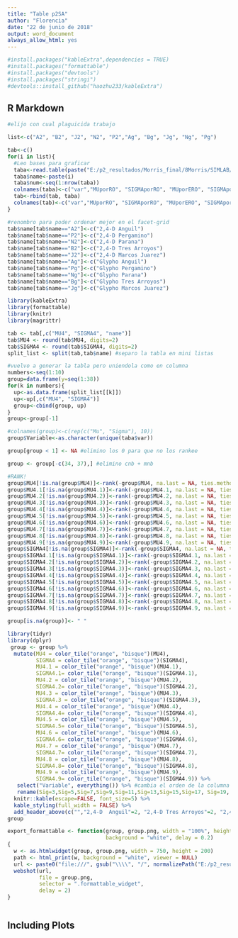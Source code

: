 ---
title: "Table p2SA"
author: "Florencia"
date: "22 de junio de 2018"
output: word_document
always_allow_html: yes
---

```{r setup, include=FALSE}
#install.packages("kableExtra",dependencies = TRUE)
#install.packages("formattable")
#install.packages("devtools")
#install.packages("stringi")
#devtools::install_github("haozhu233/kableExtra")
```

## R Markdown




```{r cars}

#elijo con cual plaguicida trabajo

list<-c("A2", "B2", "J2", "N2", "P2","Ag", "Bg", "Jg", "Ng", "Pg")

tab<-c()
for(i in list){ 
  #Leo bases para graficar
  taba<-read.table(paste("E:/p2_resultados/Morris_final/8Morris/SIMLAB/SIMLABfinales/morris_", i,"", sep=""), skip = 3, fill=TRUE)
  taba$name<-paste(i)
  taba$num<-seq(1:nrow(taba))
  colnames(taba)<-c("var","MUporRO", "SIGMAporRO", "MUporERO", "SIGMAporERO","MUppbRO", "SIGMAppbRO","MUppbERO","SIGMAppbERO","MUave", "SIGMAave","MUpeak", "SIGMApeak","MU4", "SIGMA4","MU60", "SIGMA60", "name", "num")
  tab<-rbind(tab, taba)
  colnames(tab)<-c("var","MUporRO", "SIGMAporRO", "MUporERO", "SIGMAporERO","MUppbRO", "SIGMAppbRO","MUppbERO","SIGMAppbERO","MUave", "SIGMAave","MUpeak", "SIGMApeak","MU4", "SIGMA4","MU60", "SIGMA60", "name", "num")
}

#renombro para poder ordenar mejor en el facet-grid
tab$name[tab$name=="A2"]<-c("2,4-D Anguil")
tab$name[tab$name=="P2"]<-c("2,4-D Pergamino")
tab$name[tab$name=="N2"]<-c("2,4-D Parana")
tab$name[tab$name=="B2"]<-c("2,4-D Tres Arroyos")
tab$name[tab$name=="J2"]<-c("2,4-D Marcos Juarez")
tab$name[tab$name=="Ag"]<-c("Glypho Anguil")
tab$name[tab$name=="Pg"]<-c("Glypho Pergamino")
tab$name[tab$name=="Ng"]<-c("Glypho Parana")
tab$name[tab$name=="Bg"]<-c("Glypho Tres Arroyos")
tab$name[tab$name=="Jg"]<-c("Glypho Marcos Juarez")

library(kableExtra)
library(formattable)
library(knitr)
library(magrittr)

tab <- tab[,c("MU4", "SIGMA4", "name")]
tab$MU4 <- round(tab$MU4, digits=2)
tab$SIGMA4 <- round(tab$SIGMA4, digits=2)
split_list <- split(tab,tab$name) #separo la tabla en mini listas

#vuelvo a generar la tabla pero uniendola como en columna
numbers<-seq(1:10)
group=data.frame(y=seq(1:38))
for(k in numbers){
  up<-as.data.frame(split_list[[k]])
  up<-up[,c("MU4", "SIGMA4")]
  group<-cbind(group, up)
}
group<-group[-1]

#colnames(group)<-c(rep(c("Mu", "Sigma"), 10))
group$Variable<-as.character(unique(taba$var))

group[group < 1] <- NA #elimino los 0 para que no los rankee

group <- group[-c(34, 37),] #elimino cnb + mnb

#RANK!
group$MU4[!is.na(group$MU4)]<-rank(-group$MU4, na.last = NA, ties.method = "max")
group$MU4.1[!is.na(group$MU4.1)]<-rank(-group$MU4.1, na.last = NA, ties.method = "max")
group$MU4.2[!is.na(group$MU4.2)]<-rank(-group$MU4.2, na.last = NA, ties.method = "max")
group$MU4.3[!is.na(group$MU4.3)]<-rank(-group$MU4.3, na.last = NA, ties.method = "max")
group$MU4.4[!is.na(group$MU4.4)]<-rank(-group$MU4.4, na.last = NA, ties.method = "max")
group$MU4.5[!is.na(group$MU4.5)]<-rank(-group$MU4.5, na.last = NA, ties.method = "max")
group$MU4.6[!is.na(group$MU4.6)]<-rank(-group$MU4.6, na.last = NA, ties.method = "max")
group$MU4.7[!is.na(group$MU4.7)]<-rank(-group$MU4.7, na.last = NA, ties.method = "max")
group$MU4.8[!is.na(group$MU4.8)]<-rank(-group$MU4.8, na.last = NA, ties.method = "max")
group$MU4.9[!is.na(group$MU4.9)]<-rank(-group$MU4.9, na.last = NA, ties.method = "max")
group$SIGMA4[!is.na(group$SIGMA4)]<-rank(-group$SIGMA4, na.last = NA, ties.method = "max")
group$SIGMA4.1[!is.na(group$SIGMA4.1)]<-rank(-group$SIGMA4.1, na.last = NA, ties.method = "max")
group$SIGMA4.2[!is.na(group$SIGMA4.2)]<-rank(-group$SIGMA4.2, na.last = NA, ties.method = "max")
group$SIGMA4.3[!is.na(group$SIGMA4.3)]<-rank(-group$SIGMA4.3, na.last = NA, ties.method = "max")
group$SIGMA4.4[!is.na(group$SIGMA4.4)]<-rank(-group$SIGMA4.4, na.last = NA, ties.method = "max")
group$SIGMA4.5[!is.na(group$SIGMA4.5)]<-rank(-group$SIGMA4.5, na.last = NA, ties.method = "max")
group$SIGMA4.6[!is.na(group$SIGMA4.6)]<-rank(-group$SIGMA4.6, na.last = NA, ties.method = "max")
group$SIGMA4.7[!is.na(group$SIGMA4.7)]<-rank(-group$SIGMA4.7, na.last = NA, ties.method = "max")
group$SIGMA4.8[!is.na(group$SIGMA4.8)]<-rank(-group$SIGMA4.8, na.last = NA, ties.method = "max")
group$SIGMA4.9[!is.na(group$SIGMA4.9)]<-rank(-group$SIGMA4.9, na.last = NA, ties.method = "max")

group[is.na(group)]<- " "

library(tidyr)
library(dplyr)
 group <- group %>%
  mutate(MU4 = color_tile("orange", "bisque")(MU4),
         SIGMA4 = color_tile("orange", "bisque")(SIGMA4),
         MU4.1 = color_tile("orange", "bisque")(MU4.1),
         SIGMA4.1= color_tile("orange", "bisque")(SIGMA4.1),
         MU4.2 = color_tile("orange", "bisque")(MU4.2),
         SIGMA4.2= color_tile("orange", "bisque")(SIGMA4.2),
         MU4.3 = color_tile("orange", "bisque")(MU4.3),
         SIGMA4.3 = color_tile("orange", "bisque")(SIGMA4.3),
         MU4.4 = color_tile("orange", "bisque")(MU4.4),
         SIGMA4.4= color_tile("orange", "bisque")(SIGMA4.4),
         MU4.5 = color_tile("orange", "bisque")(MU4.5),
         SIGMA4.5= color_tile("orange", "bisque")(SIGMA4.5),
         MU4.6 = color_tile("orange", "bisque")(MU4.6),
         SIGMA4.6= color_tile("orange", "bisque")(SIGMA4.6),
         MU4.7 = color_tile("orange", "bisque")(MU4.7),
         SIGMA4.7= color_tile("orange", "bisque")(SIGMA4.7),
         MU4.8 = color_tile("orange", "bisque")(MU4.8),
         SIGMA4.8= color_tile("orange", "bisque")(SIGMA4.8),
         MU4.9 = color_tile("orange", "bisque")(MU4.9),
         SIGMA4.9= color_tile("orange", "bisque")(SIGMA4.9)) %>% 
   select("Variable", everything()) %>% #cambia el orden de la columna variable
   rename(Sig=3,Sig=5,Sig=7,Sig=9,Sig=11,Sig=13,Sig=15,Sig=17, Sig=19, Sig=21, Mu =19, Mu = 2, Mu = 4, Mu = 6, Mu = 8, Mu = 10, Mu = 12, Mu = 14, Mu = 16, Mu = 18, Mu = 20 )%>%
  knitr::kable(escape=FALSE, font_size=5) %>%
  kable_styling(full_width = FALSE) %>%
  add_header_above(c("","2,4-D  Anguil"=2, "2,4-D Tres Arroyos"=2, "2,4-D Marcos Juarez"=2,"2,4-D Parana"=2, "2,4-D Pergamino"=2, "Glypho Anguil"=2, "Gly Tres Arroyos"=2, "Gly Marcos Juarez"=2, "Gly Parana"=2, "Gly Pergamino"=2))
group

export_formattable <- function(group, group.png, width = "100%", height = NULL, 
                               background = "white", delay = 0.2)
{
  w <- as.htmlwidget(group, group.png, width = 750, height = 200)
  path <- html_print(w, background = "white", viewer = NULL)
  url <- paste0("file:///", gsub("\\\\", "/", normalizePath("E:/p2_resultados")))
  webshot(url,
          file = group.png,
          selector = ".formattable_widget",
          delay = 2)
}



```

## Including Plots

```{r pressure, echo=FALSE}

```


